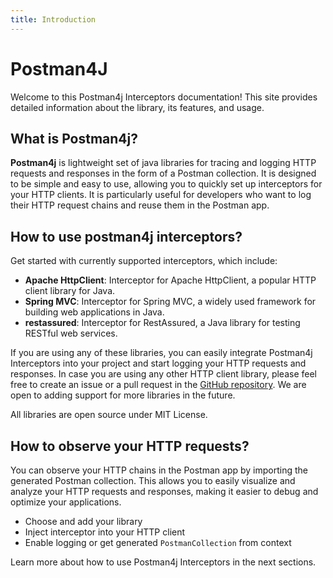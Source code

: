 ```yaml
---
title: Introduction
---
```


# Postman4J

Welcome to this Postman4j Interceptors documentation! This site provides detailed information about the library, its features, and usage.

## What is Postman4j?

**Postman4j** is lightweight set of java libraries for tracing and logging HTTP requests and responses in the form of a Postman collection. It is designed to be simple and easy to use, allowing you to quickly set up interceptors for your HTTP clients.
It is particularly useful for developers who want to log their HTTP request chains and reuse them in the Postman app.

## How to use postman4j interceptors?

Get started with currently supported interceptors, which include:
- **Apache HttpClient**: Interceptor for Apache HttpClient, a popular HTTP client library for Java.
- **Spring MVC**: Interceptor for Spring MVC, a widely used framework for building web applications in Java.
- **restassured**: Interceptor for RestAssured, a Java library for testing RESTful web services.

If you are using any of these libraries, you can easily integrate Postman4j Interceptors into your project and start logging your HTTP requests and responses.
In case you are using any other HTTP client library, please feel free to create an issue or a pull request in the [GitHub repository](https://github.com/dyadyaJora/postman4j-interceptors/issues/new). We are open to adding support for more libraries in the future.

All libraries are open source under MIT License.

## How to observe your HTTP requests?

You can observe your HTTP chains in the Postman app by importing the generated Postman collection. This allows you to easily visualize and analyze your HTTP requests and responses, making it easier to debug and optimize your applications.

* Choose and add your library
* Inject interceptor into your HTTP client
* Enable logging or get generated `PostmanCollection` from context

Learn more about how to use Postman4j Interceptors in the next sections.

<!-- (Learn more about how to use Postman4j Interceptors in the [Getting Started](/getting-started) section. when it will be ready (: )  -->  

